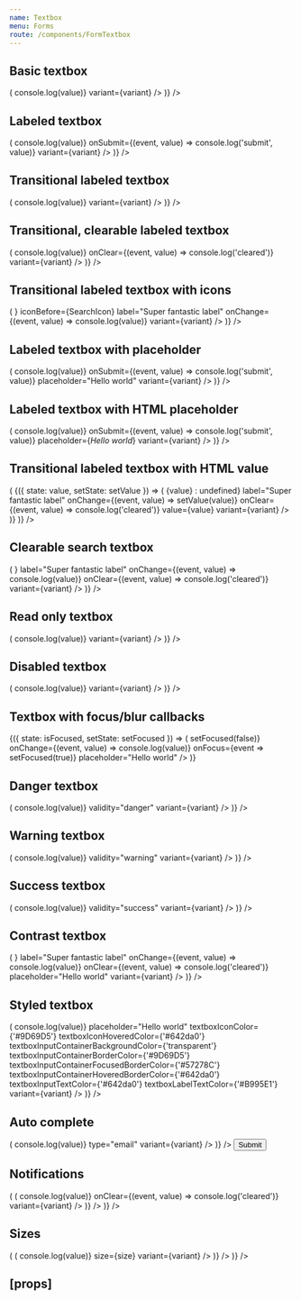```yaml
---
name: Textbox
menu: Forms
route: /components/FormTextbox
---
```



<PageTitle src="components/Form/Textbox" title="Textbox" />

## Basic textbox

<Playground>
  <ThemeWrapper>
    <Looper
      list={variants}
      render={variant => (
        <Rhythm key={variant} py={3}>
          <FormComponentDemo unwrapped initialValue="Hello world" property="value" type="textbox">
            <Textbox onChange={(event, value) => console.log(value)} variant={variant} />
          </FormComponentDemo>
        </Rhythm>
      )}
    />
  </ThemeWrapper>
</Playground>

## Labeled textbox

<Playground>
  <ThemeWrapper>
    <Looper
      list={variants}
      render={variant => (
        <Rhythm key={variant} py={3}>
          <FormComponentDemo unwrapped initialValue="Hello world" property="value" type="textbox">
            <Textbox
              label="Super fantastic label"
              onChange={(event, value) => console.log(value)}
              onSubmit={(event, value) => console.log('submit', value)}
              variant={variant}
            />
          </FormComponentDemo>
        </Rhythm>
      )}
    />
  </ThemeWrapper>
</Playground>

## Transitional labeled textbox

<Playground>
  <ThemeWrapper>
    <Looper
      list={variants}
      render={variant => (
        <Rhythm key={variant} py={3}>
          <FormComponentDemo unwrapped property="value" type="textbox">
            <Textbox
              transitional
              label="Super fantastic label"
              onChange={(event, value) => console.log(value)}
              variant={variant}
            />
          </FormComponentDemo>
        </Rhythm>
      )}
    />
  </ThemeWrapper>
</Playground>

## Transitional, clearable labeled textbox

<Playground>
  <ThemeWrapper>
    <Looper
      list={variants}
      render={variant => (
        <Rhythm key={variant} py={3}>
          <FormComponentDemo unwrapped property="value" type="textbox">
            <Textbox
              clearable
              transitional
              label="Super fantastic label"
              onChange={(event, value) => console.log(value)}
              onClear={(event, value) => console.log('cleared')}
              variant={variant}
            />
          </FormComponentDemo>
        </Rhythm>
      )}
    />
  </ThemeWrapper>
</Playground>

## Transitional labeled textbox with icons

<Playground>
  <ThemeWrapper>
    <Looper
      list={variants}
      render={variant => (
        <Rhythm key={variant} py={3}>
          <FormComponentDemo unwrapped property="value" type="textbox">
            <Textbox
              transitional
              iconAfter={<SpinnerIcon size={14} />}
              iconBefore={SearchIcon}
              label="Super fantastic label"
              onChange={(event, value) => console.log(value)}
              variant={variant}
            />
          </FormComponentDemo>
        </Rhythm>
      )}
    />
  </ThemeWrapper>
</Playground>

## Labeled textbox with placeholder

<Playground>
  <ThemeWrapper>
    <Looper
      list={variants}
      render={variant => (
        <Rhythm key={variant} py={3}>
          <FormComponentDemo unwrapped property="value" type="textbox">
            <Textbox
              label="Super fantastic label"
              onChange={(event, value) => console.log(value)}
              onSubmit={(event, value) => console.log('submit', value)}
              placeholder="Hello world"
              variant={variant}
            />
          </FormComponentDemo>
        </Rhythm>
      )}
    />
  </ThemeWrapper>
</Playground>

## Labeled textbox with HTML placeholder

<Playground>
  <ThemeWrapper>
    <Looper
      list={variants}
      render={variant => (
        <Rhythm key={variant} py={3}>
          <FormComponentDemo unwrapped property="value" type="textbox">
            <Textbox
              label="Super fantastic label"
              onChange={(event, value) => console.log(value)}
              onSubmit={(event, value) => console.log('submit', value)}
              placeholder={<i>Hello world</i>}
              variant={variant}
            />
          </FormComponentDemo>
        </Rhythm>
      )}
    />
  </ThemeWrapper>
</Playground>

## Transitional labeled textbox with HTML value

<Playground>
  <ThemeWrapper>
    <Looper
      list={variants}
      render={variant => (
        <StateWrapper key={variant}>
          {({ state: value, setState: setValue }) => (
            <Rhythm grouped py={3} style={{ maxWidth: 400 }}>
              <Textbox
                alwaysUseFormatting
                clearable
                transitional
                formattedValue={value ? <i>{value}</i> : undefined}
                label="Super fantastic label"
                onChange={(event, value) => setValue(value)}
                onClear={(event, value) => console.log('cleared')}
                value={value}
                variant={variant}
              />
            </Rhythm>
          )}
        </StateWrapper>
      )}
    />
  </ThemeWrapper>
</Playground>

## Clearable search textbox

<Playground>
  <ThemeWrapper>
    <Looper
      list={variants}
      render={variant => (
        <Rhythm key={variant} py={3}>
          <FormComponentDemo unwrapped initialValue="Hello world" property="value" type="textbox">
            <Textbox
              clearable
              transitional
              iconBefore={<SearchIcon />}
              label="Super fantastic label"
              onChange={(event, value) => console.log(value)}
              onClear={(event, value) => console.log('cleared')}
              variant={variant}
            />
          </FormComponentDemo>
        </Rhythm>
      )}
    />
  </ThemeWrapper>
</Playground>

## Read only textbox

<Playground>
  <ThemeWrapper>
    <Looper
      list={variants}
      render={variant => (
        <Rhythm key={variant} py={3}>
          <FormComponentDemo unwrapped initialValue="Hello world" property="value" type="textbox">
            <Textbox
              readOnly
              label="Super fantastic label"
              onChange={(event, value) => console.log(value)}
              variant={variant}
            />
          </FormComponentDemo>
        </Rhythm>
      )}
    />
  </ThemeWrapper>
</Playground>

## Disabled textbox

<Playground>
  <ThemeWrapper>
    <Looper
      list={variants}
      render={variant => (
        <Rhythm key={variant} py={3}>
          <FormComponentDemo unwrapped initialValue="Hello world" property="value" type="textbox">
            <Textbox
              disabled
              label="Super fantastic label"
              onChange={(event, value) => console.log(value)}
              variant={variant}
            />
          </FormComponentDemo>
        </Rhythm>
      )}
    />
  </ThemeWrapper>
</Playground>

## Textbox with focus/blur callbacks

<Playground>
  <StateWrapper initialState={false}>
    {({ state: isFocused, setState: setFocused }) => (
      <FormComponentDemo property="value" type="textbox">
        <Textbox
          label={isFocused ? 'Focused label' : 'Blurred label'}
          onBlur={event => setFocused(false)}
          onChange={(event, value) => console.log(value)}
          onFocus={event => setFocused(true)}
          placeholder="Hello world"
        />
      </FormComponentDemo>
    )}
  </StateWrapper>
</Playground>

## Danger textbox

<Playground>
  <ThemeWrapper>
    <Looper
      list={variants}
      render={variant => (
        <Rhythm key={variant} py={3}>
          <FormComponentDemo unwrapped initialValue="Hello world" property="value" type="textbox">
            <Textbox
              transitional
              label="Super fantastic label"
              onChange={(event, value) => console.log(value)}
              validity="danger"
              variant={variant}
            />
          </FormComponentDemo>
        </Rhythm>
      )}
    />
  </ThemeWrapper>
</Playground>

## Warning textbox

<Playground>
  <ThemeWrapper>
    <Looper
      list={variants}
      render={variant => (
        <Rhythm key={variant} py={3}>
          <FormComponentDemo unwrapped initialValue="Hello world" property="value" type="textbox">
            <Textbox
              transitional
              label="Super fantastic label"
              onChange={(event, value) => console.log(value)}
              validity="warning"
              variant={variant}
            />
          </FormComponentDemo>
        </Rhythm>
      )}
    />
  </ThemeWrapper>
</Playground>

## Success textbox

<Playground>
  <ThemeWrapper>
    <Looper
      list={variants}
      render={variant => (
        <Rhythm key={variant} py={3}>
          <FormComponentDemo unwrapped initialValue="Hello world" property="value" type="textbox">
            <Textbox
              transitional
              label="Super fantastic label"
              onChange={(event, value) => console.log(value)}
              validity="success"
              variant={variant}
            />
          </FormComponentDemo>
        </Rhythm>
      )}
    />
  </ThemeWrapper>
</Playground>

## Contrast textbox

<Playground>
  <ThemeWrapper contrast>
    <Looper
      list={variants}
      render={variant => (
        <Rhythm key={variant} py={3}>
          <FormComponentDemo contrast unwrapped property="value" type="textbox">
            <Textbox
              clearable
              contrast
              transitional
              iconBefore={<SearchIcon />}
              label="Super fantastic label"
              onChange={(event, value) => console.log(value)}
              onClear={(event, value) => console.log('cleared')}
              placeholder="Hello world"
              variant={variant}
            />
          </FormComponentDemo>
        </Rhythm>
      )}
    />
  </ThemeWrapper>
</Playground>

## Styled textbox

<Playground>
  <ThemeWrapper>
    <Looper
      list={variants}
      render={variant => (
        <Rhythm key={variant} py={3}>
          <FormComponentDemo unwrapped property="value" type="textbox">
            <StyledTextbox
              clearable
              transitional
              label="Super fantastic label"
              onChange={(event, value) => console.log(value)}
              placeholder="Hello world"
              textboxIconColor={'#9D69D5'}
              textboxIconHoveredColor={'#642da0'}
              textboxInputContainerBackgroundColor={'transparent'}
              textboxInputContainerBorderColor={'#9D69D5'}
              textboxInputContainerFocusedBorderColor={'#57278C'}
              textboxInputContainerHoveredBorderColor={'#642da0'}
              textboxInputTextColor={'#642da0'}
              textboxLabelTextColor={'#B995E1'}
              variant={variant}
            />
          </FormComponentDemo>
        </Rhythm>
      )}
    />
  </ThemeWrapper>
</Playground>

## Auto complete

<Playground>
  <ThemeWrapper>
    <form autoComplete="on" name="autoComplete">
      <Looper
        list={variants}
        render={variant => (
          <Rhythm grouped key={variant} py={3}>
            <FormComponentDemo unwrapped property="value" type="textbox">
              <Textbox
                clearable
                transitional
                autoComplete="email"
                iconBefore={EmailIcon}
                label="Email"
                name={`email-${variant}`}
                onChange={(event, value) => console.log(value)}
                type="email"
                variant={variant}
              />
            </FormComponentDemo>
          </Rhythm>
        )}
      />
      <Rhythm ml={3} mt={4} pr={3} style={{ maxWidth: 400 }}>
        <Flex justifyContent="flex-end">
          <Button color="primary" shape="brick" type="submit" weight="shaded">
            Submit
          </Button>
        </Flex>
      </Rhythm>
    </form>
  </ThemeWrapper>
</Playground>

## Notifications

<Playground>
  <ThemeWrapper>
    <Looper
      list={['danger', 'warning', 'success', 'primary', 'neutral']}
      render={level => (
        <Looper
          list={variants}
          render={variant => (
            <Rhythm key={`${variant}-${level}`} py={3}>
              <FormComponentDemo unwrapped initialValue="Hello world" property="value" type="textbox">
                <NotifiedTextbox
                  clearable
                  transitional
                  label="Super fantastic label"
                  level={level}
                  notification={`This is an example ${level} notification.`}
                  onChange={(event, value) => console.log(value)}
                  onClear={(event, value) => console.log('cleared')}
                  variant={variant}
                />
              </FormComponentDemo>
            </Rhythm>
          )}
        />
      )}
    />
  </ThemeWrapper>
</Playground>

## Sizes

<Playground>
  <ThemeWrapper>
    <Looper
      list={sizes}
      render={size => (
        <Rhythm grouped key={size} my={3}>
          <Looper
            list={variants}
            render={variant => (
              <Rhythm key={`${size}-${variant}`} py={3}>
                <FormComponentDemo unwrapped property="value" type="textbox">
                  <Textbox
                    transitional
                    iconAfter={ArrowRightIcon}
                    iconBefore={ArrowLeftIcon}
                    label={`Size ${size}`}
                    onChange={(event, value) => console.log(value)}
                    size={size}
                    variant={variant}
                  />
                </FormComponentDemo>
              </Rhythm>
            )}
          />
        </Rhythm>
      )}
    />
  </ThemeWrapper>
</Playground>

## \[props\]

<Props of={Textbox} />
